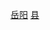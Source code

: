 {{Catnav|頁面分類|...|中国县份|中国各省县份|湖南省县份}}
{{Catnav|頁面分類|...|湖南行政区划|湖南省县级行政区|湖南省县份}}
{{Catnav|頁面分類|...|湖南市州|湖南地级市|岳阳|岳阳行政区划|岳阳区县市}}
{{catmore|平江县|湖南省平江县}}

[[Category:湖南省县份|岳阳]]
[[Category:岳阳区县市|县]]
